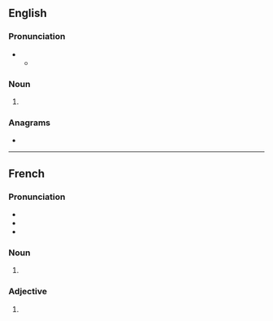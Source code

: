 {{also|vèrts}}
==English==

===Pronunciation===
* {{IPA|en|/ˈvɜː(ɹ)ts/}}
** {{audio|en|LL-Q1860 (eng)-Vealhurl-verts.wav|Audio (UK)}}

===Noun===
{{head|en|noun form}}

# {{plural of|en|vert}}

===Anagrams===
* {{anagrams|en|a=erstv|trevs|verst}}

----

==French==

===Pronunciation===
* {{fr-IPA}}
* {{homophones|fr|vair|vaire|ver|verre|verres|vers|vert}}
* {{rhymes|fr|ɛʁ}}

===Noun===
{{head|fr|noun plural form|g=m}}

# {{plural of|fr|vert}}

===Adjective===
{{head|fr|adjective form}}

# {{masculine plural of|fr|vert}}